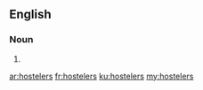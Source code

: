 ==English==

===Noun===
{{head|en}}

# {{plural of|hosteler}}

[[ar:hostelers]]
[[fr:hostelers]]
[[ku:hostelers]]
[[my:hostelers]]